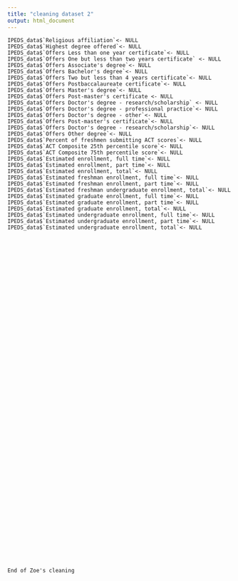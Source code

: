 ```yaml
---
title: "cleaning dataset 2"
output: html_document
---
```


```
IPEDS_data$`Religious affiliation`<- NULL
IPEDS_data$`Highest degree offered`<- NULL
IPEDS_data$`Offers Less than one year certificate`<- NULL
IPEDS_data$`Offers One but less than two years certificate` <- NULL
IPEDS_data$`Offers Associate's degree`<- NULL
IPEDS_data$`Offers Bachelor's degree`<- NULL
IPEDS_data$`Offers Two but less than 4 years certificate`<- NULL
IPEDS_data$`Offers Postbaccalaureate certificate`<- NULL
IPEDS_data$`Offers Master's degree`<- NULL
IPEDS_data$`Offers Post-master's certificate <- NULL
IPEDS_data$`Offers Doctor's degree - research/scholarship` <- NULL
IPEDS_data$`Offers Doctor's degree - professional practice`<- NULL
IPEDS_data$`Offers Doctor's degree - other`<- NULL
IPEDS_data$`Offers Post-master's certificate`<- NULL
IPEDS_data$`Offers Doctor's degree - research/scholarship`<- NULL
IPEDS_data$`Offers Other degree`<- NULL
IPEDS_data$`Percent of freshmen submitting ACT scores`<- NULL
IPEDS_data$`ACT Composite 25th percentile score`<- NULL
IPEDS_data$`ACT Composite 75th percentile score`<- NULL
IPEDS_data$`Estimated enrollment, full time`<- NULL
IPEDS_data$`Estimated enrollment, part time`<- NULL
IPEDS_data$`Estimated enrollment, total`<- NULL
IPEDS_data$`Estimated freshman enrollment, full time`<- NULL
IPEDS_data$`Estimated freshman enrollment, part time`<- NULL
IPEDS_data$`Estimated freshman undergraduate enrollment, total`<- NULL
IPEDS_data$`Estimated graduate enrollment, full time`<- NULL
IPEDS_data$`Estimated graduate enrollment, part time`<- NULL
IPEDS_data$`Estimated graduate enrollment, total`<- NULL
IPEDS_data$`Estimated undergraduate enrollment, full time`<- NULL
IPEDS_data$`Estimated undergraduate enrollment, part time`<- NULL
IPEDS_data$`Estimated undergraduate enrollment, total`<- NULL






















































End of Zoe's cleaning

```

